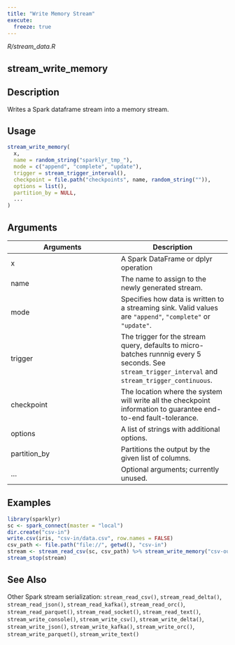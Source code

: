```yaml
---
title: "Write Memory Stream"
execute:
  freeze: true
---
```


*R/stream_data.R*

## stream_write_memory

## Description
Writes a Spark dataframe stream into a memory stream. 


## Usage
```r
stream_write_memory( 
  x, 
  name = random_string("sparklyr_tmp_"), 
  mode = c("append", "complete", "update"), 
  trigger = stream_trigger_interval(), 
  checkpoint = file.path("checkpoints", name, random_string("")), 
  options = list(), 
  partition_by = NULL, 
  ... 
) 
```

## Arguments
|Arguments|Description|
|---|---|
| x | A Spark DataFrame or dplyr operation |
| name | The name to assign to the newly generated stream. |
| mode | Specifies how data is written to a streaming sink. Valid values are `"append"`, `"complete"` or `"update"`. |
| trigger | The trigger for the stream query, defaults to micro-batches runnnig every 5 seconds. See `stream_trigger_interval` and `stream_trigger_continuous`. |
| checkpoint | The location where the system will write all the checkpoint information to guarantee end-to-end fault-tolerance. |
| options | A list of strings with additional options. |
| partition_by | Partitions the output by the given list of columns. |
| ... | Optional arguments; currently unused. |





## Examples
```r
library(sparklyr)
sc <- spark_connect(master = "local") 
dir.create("csv-in") 
write.csv(iris, "csv-in/data.csv", row.names = FALSE) 
csv_path <- file.path("file://", getwd(), "csv-in") 
stream <- stream_read_csv(sc, csv_path) %>% stream_write_memory("csv-out") 
stream_stop(stream) 
```

## See Also
Other Spark stream serialization:  `stream_read_csv()`, `stream_read_delta()`, `stream_read_json()`, `stream_read_kafka()`, `stream_read_orc()`, `stream_read_parquet()`, `stream_read_socket()`, `stream_read_text()`, `stream_write_console()`, `stream_write_csv()`, `stream_write_delta()`, `stream_write_json()`, `stream_write_kafka()`, `stream_write_orc()`, `stream_write_parquet()`, `stream_write_text()`

